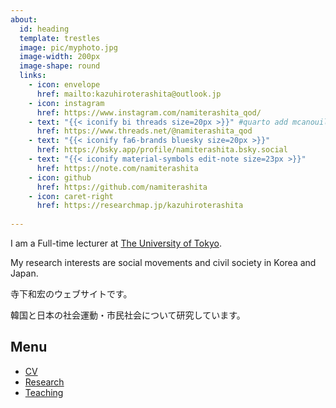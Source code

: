 ```yaml
---
about: 
  id: heading
  template: trestles
  image: pic/myphoto.jpg
  image-width: 200px
  image-shape: round
  links:
    - icon: envelope
      href: mailto:kazuhiroterashita@outlook.jp
    - icon: instagram
      href: https://www.instagram.com/namiterashita_qod/
    - text: "{{< iconify bi threads size=20px >}}" #quarto add mcanouil/quarto-iconify の実行が必要
      href: https://www.threads.net/@namiterashita_qod
    - text: "{{< iconify fa6-brands bluesky size=20px >}}"
      href: https://bsky.app/profile/namiterashita.bsky.social
    - text: "{{< iconify material-symbols edit-note size=23px >}}"
      href: https://note.com/namiterashita
    - icon: github
      href: https://github.com/namiterashita
    - icon: caret-right
      href: https://researchmap.jp/kazuhiroterashita
      
---
```


<!--
![](pic/IMG_0614.png){fig-align="center"}
-->


I am a Full-time lecturer at [The University of Tokyo](https://www.u-tokyo.ac.jp).

My research interests are social movements and civil society in Korea and Japan.

寺下和宏のウェブサイトです。

韓国と日本の社会運動・市民社会について研究しています。

::: callout-note
## Menu

-   [CV](cv/index.qmd)
-   [Research](research/index.qmd)
-   [Teaching](teaching/index.qmd)

<!--
- [한국어 사이트](https://kazuhiroterashita-com.translate.goog/?_x_tr_sl=auto&_x_tr_tl=ko&_x_tr_hl=ja&_x_tr_pto=wapp) : Google 번역기
-->

:::

<!--

::: callout-tip
## Social Media and Others

- [researchmap](https://researchmap.jp/kazuhiroterashita)
- [Github](https://github.com/namiterashita)
- [note(blog)](https://note.com/namiterashita)
- [Threads](https://www.threads.net/@namiterashita)
- [Instagram](https://www.instagram.com/namiterashita/)
- [Bluesky](https://bsky.app/profile/namiterashita.bsky.social)

- [Twitter](https://twitter.com/namiterashita)



:::

-->

<!--

::: callout-important
## Scheduled

- 2025年1月5-6日：計量・数理政治学会（\@東京・カリフォルニア大学サンディエゴ校東京オフィス）
    - (in Japanese) **Terashita, Kazuhiro**. "The Political Legacy of Feminist Movements on Childcare Policies: Analyzing the Long-term Effects of Social Movements in South Korea", *Japanese Society for Quantitative Political Science (JSQPS) 2025 Winter Meeting*, 東京.\
    [Reference](https://sites.google.com/view/jsqps/2025-winter-meeting-program){.btn .btn-outline-success .btn-sm}


:::


-->
